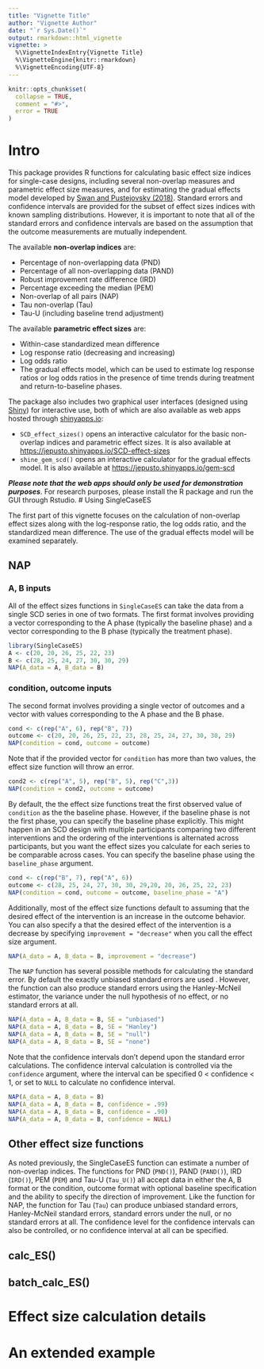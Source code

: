 ```yaml
---
title: "Vignette Title"
author: "Vignette Author"
date: "`r Sys.Date()`"
output: rmarkdown::html_vignette
vignette: >
  %\VignetteIndexEntry{Vignette Title}
  %\VignetteEngine{knitr::rmarkdown}
  %\VignetteEncoding{UTF-8}
---
```


```r
knitr::opts_chunk$set(
  collapse = TRUE,
  comment = "#>",
  error = TRUE
)
```

# Intro

This package provides R functions for calculating basic effect size
indices for single-case designs, including several non-overlap measures
and parametric effect size measures, and for estimating the gradual
effects model developed by [Swan and Pustejovsky
(2018)](https://doi.org/10.1080/00273171.2018.1466681). Standard errors
and confidence intervals are provided for the subset of effect sizes
indices with known sampling distributions. However, it is important to
note that all of the standard errors and confidence intervals are based
on the assumption that the outcome measurements are mutually
independent.

The available **non-overlap indices** are:

-   Percentage of non-overlapping data (PND)
-   Percentage of all non-overlapping data (PAND)
-   Robust improvement rate difference (IRD)
-   Percentage exceeding the median (PEM)
-   Non-overlap of all pairs (NAP)
-   Tau non-overlap (Tau)
-   Tau-U (including baseline trend adjustment)

The available **parametric effect sizes** are:

-   Within-case standardized mean difference
-   Log response ratio (decreasing and increasing)
-   Log odds ratio
-   The gradual effects model, which can be used to estimate log
    response ratios or log odds ratios in the presence of time trends
    during treatment and return-to-baseline phases.

The package also includes two graphical user interfaces (designed using
[Shiny](https://shiny.rstudio.com/)) for interactive use, both of which
are also available as web apps hosted through
[shinyapps.io](https://www.shinyapps.io/):

-   `SCD_effect_sizes()` opens an interactive calculator for the basic
    non-overlap indices and parametric effect sizes. It is also
    available at <https://jepusto.shinyapps.io/SCD-effect-sizes>
-   `shine_gem_scd()` opens an interactive calculator for the gradual
    effects model. It is also available at
    <https://jepusto.shinyapps.io/gem-scd>

***Please note that the web apps should only be used for demonstration
purposes***. For research purposes, please install the R package and run
the GUI through Rstudio.
# Using SingleCaseES

The first part of this vignette focuses on the calculation of non-overlap effect
sizes along with the log-response ratio, the log odds ratio, and the standardized
mean difference. The use of the gradual effects model will be examined separately.

## NAP

### A, B inputs

All of the effect sizes functions in `SingleCaseES` can take the data from a
single SCD series in one of two formats. The first format involves providing a
vector corresponding to the A phase (typically the baseline phase) and a vector 
corresponding to the B phase (typically the treatment phase).

```r
library(SingleCaseES)
A <- c(20, 20, 26, 25, 22, 23)
B <- c(28, 25, 24, 27, 30, 30, 29)
NAP(A_data = A, B_data = B)
```

### condition, outcome inputs

The second format involves providing a single vector of outcomes and a vector
with values corresponding to the A phase and the B phase.

```r
cond <- c(rep("A", 6), rep("B", 7))
outcome <- c(20, 20, 26, 25, 22, 23, 28, 25, 24, 27, 30, 30, 29)
NAP(condition = cond, outcome = outcome)
```

Note that if the provided vector for `condition` has more than two values,
the effect size function will throw an error.

```r
cond2 <- c(rep("A", 5), rep("B", 5), rep("C",3))
NAP(condition = cond2, outcome = outcome)
```

By default, the the effect size functions treat the first observed value of
`condition` as the the baseline phase. However, if the baseline phase is not the
first phase, you can specify the baseline phase explicitly. This might happen in
an SCD design with multiple participants comparing two different interventions and
the ordering of the interventions is alternated across participants, but you want
the effect sizes you calculate for each series to be comparable across cases. You
can specify the baseline phase using the `baseline_phase` argument.

```r
cond <- c(rep("B", 7), rep("A", 6))
outcome <- c(28, 25, 24, 27, 30, 30, 29,20, 20, 26, 25, 22, 23)
NAP(condition = cond, outcome = outcome, baseline_phase = "A")
```

Additionally, most of the effect size functions default to assuming that the desired
effect of the intervention is an increase in the outcome behavior. You can also 
specify a that the desired effect of the intervention is a decrease by specifying
`improvement = "decrease"` when you call the effect size argument.

```r
NAP(A_data = A, B_data = B, improvement = "decrease")
```

The `NAP` function has several possible methods for calculating the standard 
error. By default the exactly unbiased standard errors are used . However, the 
function can also produce standard errors using the Hanley-McNeil estimator, 
the variance under the null hypothesis of no effect, or no standard errors at all.

```r
NAP(A_data = A, B_data = B, SE = "unbiased")
NAP(A_data = A, B_data = B, SE = "Hanley")
NAP(A_data = A, B_data = B, SE = "null")
NAP(A_data = A, B_data = B, SE = "none")
```

Note that the confidence intervals don't depend upon the standard error 
calculations. The confidence interval calculation is controlled via the 
`confidence` argument, where the interval can be specified 0 < confidence < 1,
or set to `NULL` to calculate no confidence interval.

```r
NAP(A_data = A, B_data = B)
NAP(A_data = A, B_data = B, confidence = .99)
NAP(A_data = A, B_data = B, confidence = .90)
NAP(A_data = A, B_data = B, confidence = NULL)    
```
## Other effect size functions

As noted previously, the SingleCaseES function can estimate a number of 
non-overlap indices. The functions for PND (`PND()`), PAND (`PAND()`),
IRD (`IRD()`), PEM (`PEM`) and Tau-U (`Tau_U()`) all accept data in either the
A, B format or the condition, outcome format with optional baseline 
specification and the ability to specify the direction of improvement. Like the
function for NAP, the function for Tau (`Tau`) can produce unbiased standard
errors, Hanley-McNeil standard errors, standard errors under the null, or no
standard errors at all. The confidence level for the confidence intervals can
also be controlled, or no confidence interval at all can be specified.

## calc_ES()

## batch_calc_ES()

# Effect size calculation details

# An extended example



